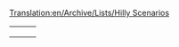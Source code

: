 [[Translation:en/Archive/Lists/Hilly Scenarios]]
{{en/Scenarios by relief}}

{|
|-
|style="border:none;background:white"|
{{en/Scenario/Islands}}

|style="border:none;background:white"|
{{en/Scenario/Echo}}

|style="border:none;background:white"|
{{en/Scenario/Water and Mountains}}

|-
|style="border:none;background:white"|
{{en/Scenario/Snowy Highlands}}

|style="border:none;background:white"|
{{en/Scenario/Iceland}}

|style="border:none;background:white"|
{{en/Scenario/Chatham Islands}}

|-
|style="border:none;background:white"|
{{en/Scenario/Arctic Industrial 2007}}

|style="border:none;background:white"|
{{en/Scenario/Malta}}

|style="border:none;background:white"|
{{en/Scenario/Elephant}}

|}